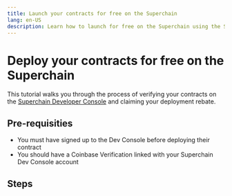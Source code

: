 ```yaml
---
title: Launch your contracts for free on the Superchain
lang: en-US
description: Learn how to launch for free on the Superchain using the Superchain Developer Console
---
```



# Deploy your contracts for free on the Superchain

This tutorial walks you through the process of verifying your contracts on the [Superchain Developer Console](https://console.optimism.io) and claiming your deployment rebate.

## Pre-requisities

*   You must have signed up to the Dev Console before deploying their contract
*   You should have a Coinbase Verification linked with your Superchain Dev Console account

## Steps
